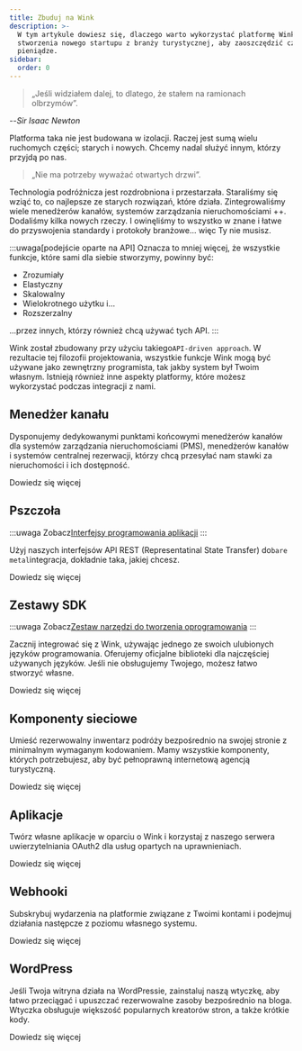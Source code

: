 ```yaml
---
title: Zbuduj na Wink
description: >-
  W tym artykule dowiesz się, dlaczego warto wykorzystać platformę Wink do
  stworzenia nowego startupu z branży turystycznej, aby zaoszczędzić czas i
  pieniądze.
sidebar:
  order: 0
---
```


> „Jeśli widziałem dalej, to dlatego, że stałem na ramionach olbrzymów”.

\--*Sir Isaac Newton*

Platforma taka nie jest budowana w izolacji. Raczej jest sumą wielu ruchomych części; starych i nowych. Chcemy nadal służyć innym, którzy przyjdą po nas.

> „Nie ma potrzeby wyważać otwartych drzwi”.

Technologia podróżnicza jest rozdrobniona i przestarzała. Staraliśmy się wziąć to, co najlepsze ze starych rozwiązań, które działa. Zintegrowaliśmy wiele menedżerów kanałów, systemów zarządzania nieruchomościami ++. Dodaliśmy kilka nowych rzeczy. I owinęliśmy to wszystko w znane i łatwe do przyswojenia standardy i protokoły branżowe... więc Ty nie musisz.

:::uwaga\[podejście oparte na API]
Oznacza to mniej więcej, że wszystkie funkcje, które sami dla siebie stworzymy, powinny być:

* Zrozumiały
* Elastyczny
* Skalowalny
* Wielokrotnego użytku i...
* Rozszerzalny

...przez innych, którzy również chcą używać tych API.
:::

Wink został zbudowany przy użyciu takiego`API-driven approach`. W rezultacie tej filozofii projektowania, wszystkie funkcje Wink mogą być używane jako zewnętrzny programista, tak jakby system był Twoim własnym. Istnieją również inne aspekty platformy, które możesz wykorzystać podczas integracji z nami.

## Menedżer kanału

Dysponujemy dedykowanymi punktami końcowymi menedżerów kanałów dla systemów zarządzania nieruchomościami (PMS), menedżerów kanałów i systemów centralnej rezerwacji, którzy chcą przesyłać nam stawki za nieruchomości i ich dostępność.

<LinkButton href="/developers/apis/#channel-manager-api">
  Dowiedz się więcej
</LinkButton>


## Pszczoła

:::uwaga
Zobacz[Interfejsy programowania aplikacji](https://learning.postman.com/docs/getting-started/introduction/)
:::

Użyj naszych interfejsów API REST (Representatinal State Transfer) do`bare metal`integracja, dokładnie taka, jakiej chcesz.

<LinkButton href="/developers/apis">
  Dowiedz się więcej
</LinkButton>


## Zestawy SDK

:::uwaga
Zobacz[Zestaw narzędzi do tworzenia oprogramowania](https://en.wikipedia.org/wiki/Software_development_kit)
:::

Zacznij integrować się z Wink, używając jednego ze swoich ulubionych języków programowania. Oferujemy oficjalne biblioteki dla najczęściej używanych języków. Jeśli nie obsługujemy Twojego, możesz łatwo stworzyć własne.

<LinkButton href="/developers/sdks">
  Dowiedz się więcej
</LinkButton>


## Komponenty sieciowe

Umieść rezerwowalny inwentarz podróży bezpośrednio na swojej stronie z minimalnym wymaganym kodowaniem. Mamy wszystkie komponenty, których potrzebujesz, aby być pełnoprawną internetową agencją turystyczną.

<LinkButton href="/developers/web-components">
  Dowiedz się więcej
</LinkButton>


## Aplikacje

Twórz własne aplikacje w oparciu o Wink i korzystaj z naszego serwera uwierzytelniania OAuth2 dla usług opartych na uprawnieniach.

<LinkButton href="/developers/applications">
  Dowiedz się więcej
</LinkButton>


## Webhooki

Subskrybuj wydarzenia na platformie związane z Twoimi kontami i podejmuj działania następcze z poziomu własnego systemu.

<LinkButton href="/developers/webhooks">
  Dowiedz się więcej
</LinkButton>


## WordPress

Jeśli Twoja witryna działa na WordPressie, zainstaluj naszą wtyczkę, aby łatwo przeciągać i upuszczać rezerwowalne zasoby bezpośrednio na bloga. Wtyczka obsługuje większość popularnych kreatorów stron, a także krótkie kody.

<LinkButton href="/developers/webhooks">
  Dowiedz się więcej
</LinkButton>

